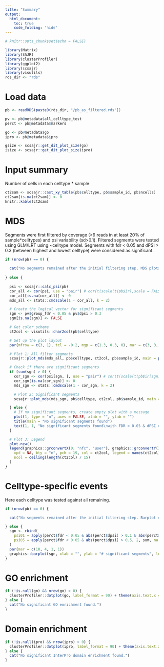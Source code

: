 ```yaml
---
title: "Summary"
output:
  html_document:
    toc: true
    code_folding: "hide"
---
```


```r
# knitr::opts_chunk$set(echo = FALSE)
```

```r
library(Matrix)
library(SAJR)
library(clusterProfiler)
library(ggplot2)
library(scsajr)
library(visutils)
rds_dir <- "rds"
```

# Load data
```r
pb <- readRDS(paste0(rds_dir, "/pb_as_filtered.rds"))

pv <- pb@metadata$all_celltype_test
perct <- pb@metadata$markers

go <- pb@metadata$go
ipro <- pb@metadata$ipro

gsize <- scsajr::get_dit_plot_size(go)
isize <- scsajr::get_dit_plot_size(ipro)
```


# Input summary
Number of cells in each celltype * sample
```r
ct2sam <- scsajr::cast_xy_table(pb$celltype, pb$sample_id, pb$ncells)
ct2sam[is.na(ct2sam)] <- 0
knitr::kable(ct2sam)
```


# MDS
Segments were first filtered by coverage (>9 reads in at least 20% of sample*celltypes) and psi variability (sd>0.1).
Filtered segments were tested using GLM/LRT using ~celltype model. Segments with fdr < 0.05 and dPSI > 0.3 (between highest and lowest celltype) were considered as significant.
```r

if (nrow(pb) == 0) {
  
  cat("No segments remained after the initial filtering step. MDS plots cannot be generated.")
  
} else {
  
  psi <- scsajr::calc_psi(pb)
  cor_all <- cor(psi, use = "pair") # cor(t(scale(t(pb$ir),scale = FALSE)),use = 'pair')
  cor_all[is.na(cor_all)] <- 0
  mds_all <- stats::cmdscale(1 - cor_all, k = 2)

  # Create the logical vector for significant segments
  sgn <- pv$group_fdr < 0.05 & pv$dpsi > 0.3
  sgn[is.na(sgn)] <- FALSE

  # Get color scheme
  ct2col <- visutils::char2col(pb$celltype)

  # Set up the plot layout
  par(mfrow = c(3, 1), tcl = -0.2, mgp = c(1.3, 0.3, 0), mar = c(3, 3, 1.5, 0), oma = c(0, 0, 0, 0), bty = "n", lwd = 2)

  # Plot 1: All filter segments 
  scsajr::plot_mds(mds_all, pb$celltype, ct2col, pb$sample_id, main = paste0("Filtered (", length(pb), ")"))

  # Check if there are significant segments
  if (sum(sgn) > 0) {
    cor_sgn <- cor(psi[sgn, ], use = "pair") # cor(t(scale(t(pb$ir[sgn,]),scale = FALSE)),use = 'pair')
    cor_sgn[is.na(cor_sgn)] <- 0
    mds_sgn <- stats::cmdscale(1 - cor_sgn, k = 2)

    # Plot 2: Significant segments
    scsajr::plot_mds(mds_sgn, pb$celltype, ct2col, pb$sample_id, main = paste0("Significant (", sum(sgn), ")"))

  } else {
    # If no significant segments, create empty plot with a message
    plot(1, type = "n", axes = FALSE, xlab = "", ylab = "")
    title(main = "No significant segments found")
    text(1, 1, "No significant segments found\nwith FDR < 0.05 & dPSI > 0.3", cex = 1.2)
  }

  # Plot 3: Legend
  plot.new()
  legend(graphics::grconvertX(0, "nfc", "user"), graphics::grconvertY(1, "npc", "user"),
    xpd = NA, bty = "n", pch = 19, col = ct2col, legend = names(ct2col), title = "Celltypes",
    ncol = ceiling(length(ct2col) / 15)
  )
}
```

# Celltype-specific events
Here each celltype was tested against all remaining.
```r
if (nrow(pb) == 0) {

  cat("No segments remained after the initial filtering step. Barplot cannot be generated.")

} else {
  sgn <- rbind(
    psi01 = apply(perct$fdr < 0.05 & abs(perct$dpsi) > 0.1 & abs(perct$dpsi) <= 0.5, 2, sum, na.rm = TRUE),
    psi05 = apply(perct$fdr < 0.05 & abs(perct$dpsi) > 0.5, 2, sum, na.rm = TRUE)
  )
  par(mar = c(10, 4, 1, 1))
  graphics::barplot(sgn, xlab = "", ylab = "# significant segments", legend.text = c("dPSI > 0.1", "dPSI > 0.5"), las = 2)
}
```

# GO enrichment
```r
if (!is.null(go) && nrow(go) > 0) {
  clusterProfiler::dotplot(go, label_format = 90) + theme(axis.text.x = element_text(angle = 90))
} else {
  cat("No significant GO enrichment found.")
}
```

# Domain enrichment
```r
if (!is.null(ipro) && nrow(ipro) > 0) {
  clusterProfiler::dotplot(ipro, label_format = 90) + theme(axis.text.x = element_text(angle = 90))
} else {
  cat("No significant InterPro domain enrichment found.")
}
```

